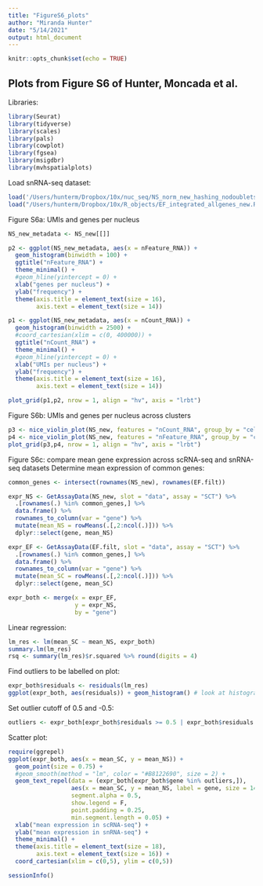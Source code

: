 ```yaml
---
title: "FigureS6_plots"
author: "Miranda Hunter"
date: "5/14/2021"
output: html_document
---
```


```r
knitr::opts_chunk$set(echo = TRUE)
```

## Plots from Figure S6 of Hunter, Moncada et al.

Libraries:
``` r
library(Seurat)
library(tidyverse)
library(scales)
library(pals)
library(cowplot)
library(fgsea)
library(msigdbr)
library(mvhspatialplots)
```

Load snRNA-seq dataset:
``` r
load('/Users/hunterm/Dropbox/10x/nuc_seq/NS_norm_new_hashing_nodoublets.R')
load("/Users/hunterm/Dropbox/10x/R_objects/EF_integrated_allgenes_new.R")
```


Figure S6a: UMIs and genes per nucleus
``` r
NS_new_metadata <- NS_new[[]]

p2 <- ggplot(NS_new_metadata, aes(x = nFeature_RNA)) + 
  geom_histogram(binwidth = 100) + 
  ggtitle("nFeature_RNA") +
  theme_minimal() +
  #geom_hline(yintercept = 0) +
  xlab("genes per nucleus") +
  ylab("frequency") +
  theme(axis.title = element_text(size = 16),
        axis.text = element_text(size = 14))

p1 <- ggplot(NS_new_metadata, aes(x = nCount_RNA)) + 
  geom_histogram(binwidth = 2500) + 
  #coord_cartesian(xlim = c(0, 400000)) + 
  ggtitle("nCount_RNA") +
  theme_minimal() +
  #geom_hline(yintercept = 0) +
  xlab("UMIs per nucleus") +
  ylab("frequency") +
  theme(axis.title = element_text(size = 16),
        axis.text = element_text(size = 14))

plot_grid(p1,p2, nrow = 1, align = "hv", axis = "lrbt")
```


Figure S6b: UMIs and genes per nucleus across clusters
``` r
p3 <- nice_violin_plot(NS_new, features = "nCount_RNA", group_by = "cell_type", sort = F)
p4 <- nice_violin_plot(NS_new, features = "nFeature_RNA", group_by = "cell_type", sort = F) + coord_cartesian(ylim = c(0, 15000))
plot_grid(p3,p4, nrow = 1, align = "hv", axis = "lrbt")
```


Figure S6c: compare mean gene expression across scRNA-seq and snRNA-seq datasets
Determine mean expression of common genes:
``` r
common_genes <- intersect(rownames(NS_new), rownames(EF.filt))

expr_NS <- GetAssayData(NS_new, slot = "data", assay = "SCT") %>% 
  .[rownames(.) %in% common_genes,] %>% 
  data.frame() %>% 
  rownames_to_column(var = "gene") %>% 
  mutate(mean_NS = rowMeans(.[,2:ncol(.)])) %>% 
  dplyr::select(gene, mean_NS)

expr_EF <- GetAssayData(EF.filt, slot = "data", assay = "SCT") %>% 
  .[rownames(.) %in% common_genes,] %>% 
  data.frame() %>% 
  rownames_to_column(var = "gene") %>% 
  mutate(mean_SC = rowMeans(.[,2:ncol(.)])) %>% 
  dplyr::select(gene, mean_SC)

expr_both <- merge(x = expr_EF,
                   y = expr_NS,
                   by = "gene")
```

Linear regression:
``` r
lm_res <- lm(mean_SC ~ mean_NS, expr_both)
summary.lm(lm_res)
rsq <- summary(lm_res)$r.squared %>% round(digits = 4)
```

Find outliers to be labelled on plot:
``` r
expr_both$residuals <- residuals(lm_res)
ggplot(expr_both, aes(residuals)) + geom_histogram() # look at histogram to set residual threshold
```

Set outlier cutoff of 0.5 and -0.5:
``` r
outliers <- expr_both[expr_both$residuals >= 0.5 | expr_both$residuals <= -0.5, ]$gene
```

Scatter plot:
``` r
require(ggrepel)
ggplot(expr_both, aes(x = mean_SC, y = mean_NS)) +
  geom_point(size = 0.75) +
  #geom_smooth(method = "lm", color = "#B8122690", size = 2) +
  geom_text_repel(data = (expr_both[expr_both$gene %in% outliers,]),
                  aes(x = mean_SC, y = mean_NS, label = gene, size = 14),
                  segment.alpha = 0.5,
                  show.legend = F,
                  point.padding = 0.25,
                  min.segment.length = 0.05) +
  xlab("mean expression in scRNA-seq") +
  ylab("mean expression in snRNA-seq") +
  theme_minimal() +
  theme(axis.title = element_text(size = 18),
        axis.text = element_text(size = 16)) +
  coord_cartesian(xlim = c(0,5), ylim = c(0,5)) 
```


``` r
sessionInfo()
```








